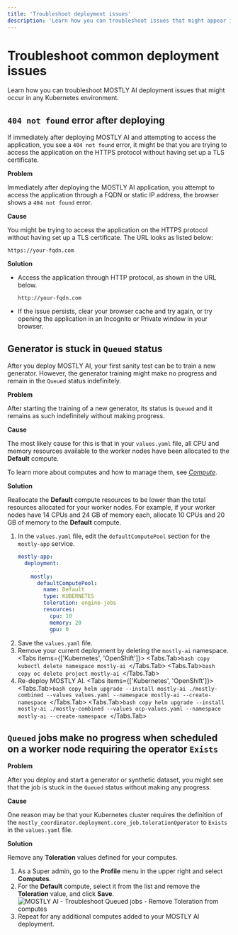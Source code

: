 ```yaml
---
title: 'Troubleshoot deployment issues'
description: 'Learn how you can troubleshoot issues that might appear in any Kubernetes environment when you deploy MOSTLY AI.'
---
```



# Troubleshoot common deployment issues

Learn how you can troubleshoot MOSTLY AI deployment issues that might occur in any Kubernetes environment.

## `404 not found` error after deploying

If immediately after deploying MOSTLY AI and attempting to access the application, you see a `404 not found` error, it might be that you are trying to access the application on the HTTPS protocol without having set up a TLS certificate.

**Problem**

Immediately after deploying the MOSTLY AI application, you attempt to access the application through a FQDN or static IP address, the browser shows a `404 not found` error.

**Cause**

You might be trying to access the application on the HTTPS protocol without having set up a TLS certificate. The URL looks as listed below:

```{1} /https/
https://your-fqdn.com
```

**Solution**

- Access the application through HTTP protocol, as shown in the URL below.
  ```{1} /http/
  http://your-fqdn.com
  ```
- If the issue persists, clear your browser cache and try again, or try opening the application in an Incognito or Private window in your browser.

## Generator is stuck in `Queued` status

After you deploy MOSTLY AI, your first sanity test can be to train a new generator. However, the generator training might make no progress and remain in the `Queued` status indefinitely.

**Problem**

After starting the training of a new generator, its status is `Queued` and it remains as such indefinitely without making progress.

**Cause**

The most likely cause for this is that in your `values.yaml` file, all CPU and memory resources available to the worker nodes have been allocated to the **Default** compute.

<CustomCallout>To learn more about computes and how to manage them, see [_Compute_](/administration/compute).</CustomCallout>

**Solution**

Reallocate the **Default** compute resources to be lower than the total resources allocated for your worker nodes. For example, if your worker nodes have 14 CPUs and 24 GB of memory each, allocate 10 CPUs and 20 GB of memory to the **Default** compute.

1. In the `values.yaml` file, edit the `defaultComputePool` section for the `mostly-app` service.
   ```yaml filename="values.yaml" copy {10-11}
   mostly-app:
     deployment:
       ...
       mostly:
         defaultComputePool:
           name: Default
           type: KUBERNETES
           toleration: engine-jobs
           resources:
             cpu: 10
             memory: 20
             gpu: 0
   ```
2. Save the `values.yaml` file.
3. Remove your current deployment by deleting the `mostly-ai` namespace.
   <Tabs items={['Kubernetes', 'OpenShift']}>
     <Tabs.Tab>```bash copy kubectl delete namespace mostly-ai ```</Tabs.Tab>
     <Tabs.Tab>```bash copy oc delete project mostly-ai ```</Tabs.Tab>
   </Tabs>
4. Re-deploy MOSTLY AI.
   <Tabs items={['Kubernetes', 'OpenShift']}>
     <Tabs.Tab>```bash copy helm upgrade --install mostly-ai ./mostly-combined --values values.yaml --namespace mostly-ai --create-namespace ```</Tabs.Tab>
     <Tabs.Tab>```bash copy helm upgrade --install mostly-ai ./mostly-combined --values ocp-values.yaml --namespace mostly-ai --create-namespace ```</Tabs.Tab>
   </Tabs>

## `Queued` jobs make no progress when scheduled on a worker node requiring the operator `Exists`

**Problem**

After you deploy and start a generator or synthetic dataset, you might see that the job is stuck in the `Queued` status without making any progress.

**Cause**

One reason may be that your Kubernetes cluster requires the definition of the `mostly_coordinator.deployment.core_job.tolerationOperator` to `Exists` in the `values.yaml` file.

**Solution**

Remove any **Toleration** values defined for your computes.

1.  As a Super admin, go to the **Profile** menu in the upper right and select **Computes**.
2.  For the **Default** compute, select it from the list and remove the **Toleration** value, and click **Save**.
    <Image src="/docimages/install/troubleshoot/common/computes-remove-toleration.webp" alt="MOSTLY AI - Troubleshoot Queued jobs - Remove Toleration from computes" width={550} height={400} />
3.  Repeat for any additional computes added to your MOSTLY AI deployment.
